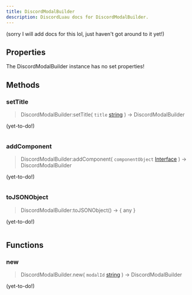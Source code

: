```yaml
---
title: DiscordModalBuilder
description: DiscordLuau docs for DiscordModalBuilder.
---
```

[//]: # (This file was automatically compiled through the Generator luau code under this repository)
[//]: # (if you want to edit the documentation of discord-luau, please write changes)
[//]: # (to the discord-luau repository itself, we extract the comments from discord-luau and translate)
[//]: # (them into markdown files that Nextra can interpret!)

(sorry I will add docs for this lol, just haven't got around to it yet!)

[//]: # (----- DOCUMENT PROPERTIES ----- )

## Properties

The DiscordModalBuilder instance has no set properties!

[//]: # (----- DOCUMENT METHODS ----- )

## Methods

### setTitle

> DiscordModalBuilder:setTitle( `title` [string](https://www.lua.org/pil/2.4.html) ) ->  DiscordModalBuilder 

(yet-to-do!)

```lua

```
### addComponent

> DiscordModalBuilder:addComponent( `componentObject` [Interface](/Classes/Interface) ) ->  DiscordModalBuilder 

(yet-to-do!)

```lua

```
### toJSONObject

> DiscordModalBuilder:toJSONObject() ->  \{ any } 

(yet-to-do!)

```lua

```

[//]: # (----- DOCUMENT FUNCTIONS ----- )

## Functions

### new

> DiscordModalBuilder.new( `modalId` [string](https://www.lua.org/pil/2.4.html) ) ->  DiscordModalBuilder 

(yet-to-do!)

```lua

```

